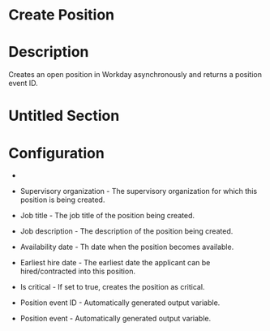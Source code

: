 ﻿# Create Position

# Description

Creates an open position in Workday asynchronously and returns a position event
                ID.

# Untitled Section

# Configuration

* 
* Supervisory organization - The supervisory organization for which this position is being created.
* Job title - The job title of the position being created.
* Job description - The description of the position being created.
* Availability date - Th date when the position becomes available.
* Earliest hire date - The earliest date the applicant can be hired/contracted into this position.
* Is critical - If set to true, creates the position as critical.









* Position event ID - Automatically generated output variable.
* Position event - Automatically generated output variable.
